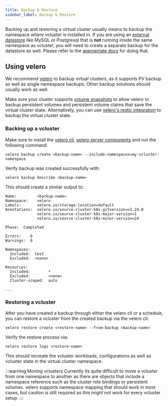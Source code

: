```yaml
---
title: Backup & Restore
sidebar_label: Backup & Restore
---
```


Backing up and restoring a virtual cluster usually means to backup the namespace where vcluster is installed in.
If you are using an [external datastore](./external-datastore.mdx) like MySQL or Postgresql that is **not** running inside the same namespace as vcluster, you will need to create a separate backup for the datastore as well. Please refer to the [appropriate docs](https://rancher.com/docs/k3s/latest/en/backup-restore/) for doing that.

## Using velero

We recommend [velero](https://velero.io/) to backup virtual clusters, as it supports PV backup as well as single namespace backups. Other backup solutions should usually work as well.

Make sure your cluster supports [volume snapshots](https://kubernetes.io/docs/concepts/storage/volume-snapshots/) to allow velero to backup persistent volumes and persistent volume claims that save the virtual cluster state. Alternatively, you can use [velero's restic integration](https://velero.io/docs/main/restic/) to backup the virtual cluster state.

### Backing up a vcluster

Make sure to install the [velero cli](https://velero.io/docs/main/basic-install/), [velero server components](https://velero.io/docs/v1.8/supported-providers/) and run the following command:
```
velero backup create <backup-name> --include-namespaces=my-vcluster-namespace
```

Verify backup was created successfully with:
```
velero backup describe <backup-name>
```

This should create a similar output to:
```
Name:         <backup-name>
Namespace:    velero
Labels:       velero.io/storage-location=default
Annotations:  velero.io/source-cluster-k8s-gitversion=v1.24.0
              velero.io/source-cluster-k8s-major-version=1
              velero.io/source-cluster-k8s-minor-version=24

Phase:  Completed

Errors:    0
Warnings:  0

Namespaces:
  Included:  test
  Excluded:  <none>

Resources:
  Included:        *
  Excluded:        <none>
  Cluster-scoped:  auto

...
```

### Restoring a vcluster

After you have created a backup through either the velero cli or a schedule, you can restore a vcluster from the created backup via the velero cli:
```
velero restore create <restore-name> --from-backup <backup-name>
```

Verify the restore process via:
```
velero restore logs <restore-name>
```

This should recreate the vcluster workloads, configurations as well as vcluster state in the virtual cluster namespace.

:::warning Moving vclusters
Currently its quite difficult to move a vcluster from one namespace to another as there are objects that include a namespace reference such as the cluster role bindings or persistent volumes. velero supports namespace mapping that should work in most cases, but caution is still required as this might not work for every vcluster setup.
:::
